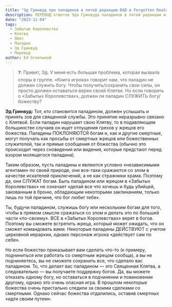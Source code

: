 ```yaml
---
title: "Эд Гринвуд про паладинов в пятой редакции D&D и Forgotten Realms"
description: ПЕРЕВОД ответов Эда Гринвуда паладинов в пятой редакции и в Забытых Королевствах
date: "2023-11-04"
tags:
  - Забытые Королевства
  - Клятва
  - Обет
  - Паладин
  - Эд Гринвуд
  - Перевод
author: Ed Greenwood
---
```


> ❓: Привет, Эд. У меня есть большая проблема, которая вызвала споры в группе. «Книга игрока» говорит нам, что паладин не должен служить богу. Чтобы получить/сохранить свои силы, он просто должен оставаться верен своей Клятве. Но если говорить о «Забытых Королевствах», должен ли паладин СЛУЖИТЬ богу/божеству?

**Эд Гринвуд:** Тот, кто становится паладином, должен услышать и принять зов для священной службы. Это принятие неразрывно связано с Клятвой. Если паладин нарушает свою Клятву, то в подавляющем большинстве случаев он ищет отпущения грехов у жрецов его божества. Паладины ПОКЛОНЯЮТСЯ богам и, как и другие смертные, могут получать как просьбы от смертных жрецов или божественных служителей, так и прямые сообщения от божества (обычно это происходит через сновидения или видения, которые предстают перед взором молящегося паладина).

Таким образом, пусть паладины и являются условно «независимыми агентами» по своей природе, они все-таки сражаются со злом в качестве искателей приключений, а не как стражники храма. Поэтому да, они СЛУЖАТ богам. Быть паладином или жрецом в «Забытых Королевствах» не означает «делай все что хочешь и будь убийцей, закованным в броню, обладающим некоторыми заклинаниям, только лишь по той причине, что бог любит тебя».

Ты, будучи паладином, служишь богу или нескольким богам для того, чтобы в прямом смысле сражаться со злом и делать это по большей части «по-своему». ВСЕ в «Забытых Королевствах» верят в богов. Поэтому вы сможете встретить жреца, который может ожидать, что он сможет командовать вами. Некоторые паладины ДЕЙСТВУЮТ с учетом церковной иерархии, однако персонаж игрока «действует сам по себе».

Но если божество приказывает вам сделать что-то (к примеру, подчиниться или работать со смертным жрецом сообща), а вы не подчиняетесь, вы не сможете сохранить все, что сделало вас паладином. То, что делает вас паладином — это Священная Клятва, а следовательно — вы получаете поддержку богов. Да, вы можете отказать одному богу, но оставаться в подчинении и повиновении другому, однако это очень опасная игра. В прошлом некоторые божества очень пристально следили за своими сделками со смертными. Однако сейчас божества отдалились, оставив смертных «идти своим путем».
